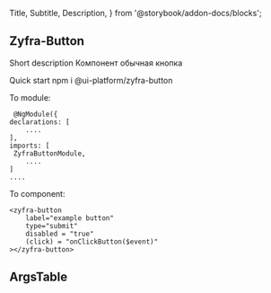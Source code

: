 

  Title,
  Subtitle,
  Description,
} from '@storybook/addon-docs/blocks';

<style>{`
    .innerZoomElementWrapper > * {
        display: block!important;
    }
    .sbdocs-subtitle {
        border-bottom: 1px solid rgba(0, 0, 0, .1)!important;
        margin-bottom: 10px;
        margin-top: 10px;
    }

    .sbdocs-p {
        margin:0;
    }

    .css-tmvzag {
        margin: 10px 0 25px
    } 

`}</style>

## Zyfra-Button

<Subtitle of={Button} >Short description</Subtitle>
<Description of={Button} >Компонент обычная кнопка</Description>

<Subtitle of={Button} >Quick start</Subtitle>
<Preview>
    npm i @ui-platform/zyfra-button
</Preview>

To module:
<Preview>


     @NgModule({
    declarations: [
        ....
    ],
    imports: [
     ZyfraButtonModule,
        ....
    ]
    ....

</Preview>

To component:
<Canvas>

    <zyfra-button 
        label="example button" 
        type="submit" 
        disabled = "true" 
        (click) = "onClickButton($event)"
    ></zyfra-button>

</Canvas>


## ArgsTable

<ArgsTable of={Button} />